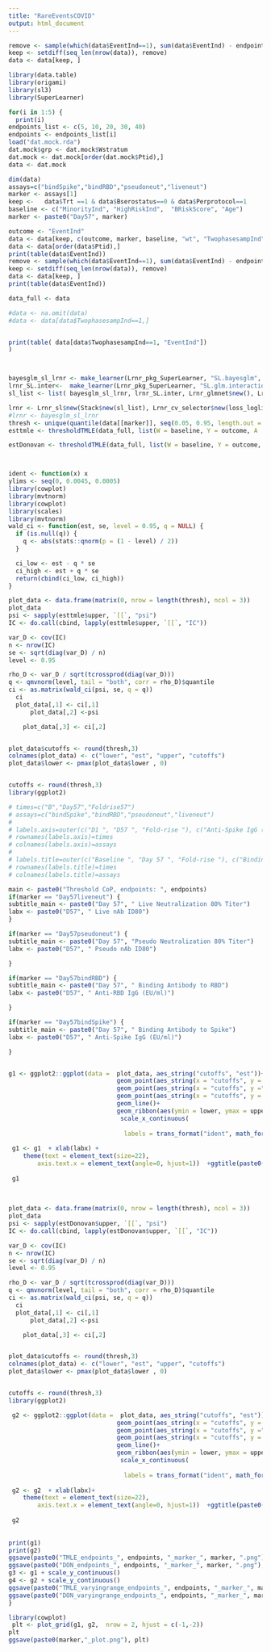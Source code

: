 ```yaml
---
title: "RareEventsCOVID"
output: html_document
---
```



```r
remove <- sample(which(data$EventInd==1), sum(data$EventInd) - endpoints, replace = F)
keep <- setdiff(seq_len(nrow(data)), remove)
data <- data[keep, ]
```


```r
library(data.table)
library(origami)
library(sl3)
library(SuperLearner)

for(i in 1:5) {
  print(i)
endpoints_list <- c(5, 10, 20, 30, 40)
endpoints <- endpoints_list[i]
load("dat.mock.rda")
dat.mock$grp <- dat.mock$Wstratum
dat.mock <- dat.mock[order(dat.mock$Ptid),]
data <- dat.mock

dim(data)
assays=c("bindSpike","bindRBD","pseudoneut","liveneut")
marker <- assays[1]
keep <-   data$Trt ==1 & data$Bserostatus==0 & data$Perprotocol==1
baseline <- c("MinorityInd", "HighRiskInd",  "BRiskScore", "Age")
marker <- paste0("Day57", marker) 

outcome <- "EventInd"
data <- data[keep, c(outcome, marker, baseline, "wt", "TwophasesampInd", "grp", "Ptid")]
data <- data[order(data$Ptid),]
print(table(data$EventInd))
remove <- sample(which(data$EventInd==1), sum(data$EventInd) - endpoints, replace = F)
keep <- setdiff(seq_len(nrow(data)), remove)
data <- data[keep, ]
print(table(data$EventInd))

data_full <- data

#data <- na.omit(data)
#data <- data[data$TwophasesampInd==1,]


print(table( data[data$TwophasesampInd==1, "EventInd"])
)



bayesglm_sl_lrnr <- make_learner(Lrnr_pkg_SuperLearner, "SL.bayesglm", outcome_type = variable_type("binomial"))
lrnr_SL.inter<-  make_learner(Lrnr_pkg_SuperLearner, "SL.glm.interaction", outcome_type = variable_type("binomial"))
sl_list <- list( bayesglm_sl_lrnr, lrnr_SL.inter, Lrnr_glmnet$new(), Lrnr_glm$new(), Lrnr_mean$new() )

lrnr <- Lrnr_sl$new(Stack$new(sl_list), Lrnr_cv_selector$new(loss_loglik_binomial))
#lrnr <- bayesglm_sl_lrnr
thresh <- unique(quantile(data[[marker]], seq(0.05, 0.95, length.out = 20), na.rm = T))
esttmle <- thresholdTMLE(data_full, list(W = baseline, Y = outcome, A  = marker, weights = "wt"), thresh , NULL,  biased_sampling_strata = "grp",  biased_sampling_indicator = "TwophasesampInd", lrnr_A = lrnr, lrnr_Y =lrnr)

estDonovan <- thresholdTMLE(data_full, list(W = baseline, Y = outcome, A  = marker, weights = "wt"), thresh , NULL,  biased_sampling_strata = "grp",  biased_sampling_indicator = "TwophasesampInd", lrnr_A = Lrnr_mean$new(), lrnr_Y = Lrnr_mean$new())



ident <- function(x) x
ylims <- seq(0, 0.0045, 0.0005)
library(cowplot)
library(mvtnorm)
library(cowplot)
library(scales)
library(mvtnorm)
wald_ci <- function(est, se, level = 0.95, q = NULL) {
  if (is.null(q)) {
    q <- abs(stats::qnorm(p = (1 - level) / 2))
  }

  ci_low <- est - q * se
  ci_high <- est + q * se
  return(cbind(ci_low, ci_high))
}

plot_data <- data.frame(matrix(0, nrow = length(thresh), ncol = 3))
plot_data
psi <- sapply(esttmle$upper, `[[`, "psi")
IC <- do.call(cbind, lapply(esttmle$upper, `[[`, "IC"))

var_D <- cov(IC)
n <- nrow(IC)
se <- sqrt(diag(var_D) / n)
level <- 0.95

rho_D <- var_D / sqrt(tcrossprod(diag(var_D)))
q <- qmvnorm(level, tail = "both", corr = rho_D)$quantile
ci <- as.matrix(wald_ci(psi, se, q = q))
  ci
  plot_data[,1] <- ci[,1]
      plot_data[,2] <-psi

    plot_data[,3] <- ci[,2]


plot_data$cutoffs <- round(thresh,3)
colnames(plot_data) <- c("lower", "est", "upper", "cutoffs")
plot_data$lower <- pmax(plot_data$lower , 0)


cutoffs <- round(thresh,3)
library(ggplot2)

# times=c("B","Day57","Foldrise57")
# assays=c("bindSpike","bindRBD","pseudoneut","liveneut")
#  
# labels.axis=outer(c("D1 ", "D57 ", "Fold-rise "), c("Anti-Spike IgG (EU/ml)", "Anti-RBD IgG (EU/ml)", "Pseudo nAb ID80", "Live nAb ID80"), "%.%")
# rownames(labels.axis)=times
# colnames(labels.axis)=assays
#  
# labels.title=outer(c("Baseline ", "Day 57 ", "Fold-rise "), c("Binding Antibody to Spike", "Binding Antibody to RBD", "Pseudo Neutralization 80% Titer", "Live Neutralization 80% Titer"), "%.%")
# rownames(labels.title)=times
# colnames(labels.title)=assays

main <- paste0("Threshold CoP, endpoints: ", endpoints)
if(marker == "Day57liveneut") {
subtitle_main <- paste0("Day 57", " Live Neutralization 80% Titer")
labx <- paste0("D57", " Live nAb ID80")
}

if(marker == "Day57pseudoneut") {
subtitle_main <- paste0("Day 57", "Pseudo Neutralization 80% Titer")
labx <- paste0("D57", " Pseudo nAb ID80")

}

if(marker == "Day57bindRBD") {
subtitle_main <- paste0("Day 57", " Binding Antibody to RBD")
labx <- paste0("D57", " Anti-RBD IgG (EU/ml)")

}

if(marker == "Day57bindSpike") {
subtitle_main <- paste0("Day 57", " Binding Antibody to Spike")
labx <- paste0("D57", " Anti-Spike IgG (EU/ml)")

}


g1 <- ggplot2::ggplot(data =  plot_data, aes_string("cutoffs", "est"))+ scale_x_continuous(breaks = plot_data$cutoffs) +
                              geom_point(aes_string(x = "cutoffs", y = "est"), legend=  F,   colour=alpha('red')) +
                              geom_point(aes_string(x = "cutoffs", y ="lower"), legend=  F,  colour=alpha('red', 0.2)) +
                              geom_point(aes_string(x = "cutoffs", y = "upper"), legend=  F,  colour=alpha('red', 0.2)) +
                              geom_line()+
                              geom_ribbon(aes(ymin = lower, ymax = upper), alpha= 0.2, color = NA) +
                               scale_x_continuous(
                               
                                labels = trans_format("ident", math_format(10^.x))) + scale_y_continuous(breaks = ylims, limits = c(0, max(ylims))) + xlab(paste0(marker, " threshold")) +ylab("Probability of COVID")+ theme(axis.text.x = element_text(angle = 0, hjust = 1))
 
 g1 <- g1  + xlab(labx) +
    theme(text = element_text(size=22),
        axis.text.x = element_text(angle=0, hjust=1))  +ggtitle(paste0("Threshold TMLE CoP, endpoints: ", endpoints))
 
 g1
 
 
 
plot_data <- data.frame(matrix(0, nrow = length(thresh), ncol = 3))
plot_data
psi <- sapply(estDonovan$upper, `[[`, "psi")
IC <- do.call(cbind, lapply(estDonovan$upper, `[[`, "IC"))

var_D <- cov(IC)
n <- nrow(IC)
se <- sqrt(diag(var_D) / n)
level <- 0.95

rho_D <- var_D / sqrt(tcrossprod(diag(var_D)))
q <- qmvnorm(level, tail = "both", corr = rho_D)$quantile
ci <- as.matrix(wald_ci(psi, se, q = q))
  ci
  plot_data[,1] <- ci[,1]
      plot_data[,2] <-psi

    plot_data[,3] <- ci[,2]


plot_data$cutoffs <- round(thresh,3)
colnames(plot_data) <- c("lower", "est", "upper", "cutoffs")
plot_data$lower <- pmax(plot_data$lower , 0)


cutoffs <- round(thresh,3)
library(ggplot2)

 g2 <- ggplot2::ggplot(data =  plot_data, aes_string("cutoffs", "est"))+ scale_x_continuous(breaks = plot_data$cutoffs) +
                              geom_point(aes_string(x = "cutoffs", y = "est"), legend=  F,   colour=alpha('red')) +
                              geom_point(aes_string(x = "cutoffs", y ="lower"), legend=  F,  colour=alpha('red', 0.2)) +
                              geom_point(aes_string(x = "cutoffs", y = "upper"), legend=  F,  colour=alpha('red', 0.2)) +
                              geom_line()+
                              geom_ribbon(aes(ymin = lower, ymax = upper), alpha= 0.2, color = NA) +
                               scale_x_continuous(
                               
                                labels = trans_format("ident", math_format(10^.x))) + scale_y_continuous(breaks = ylims, limits = c(0, max(ylims))) + xlab(paste0(marker, " threshold")) + ylab("Probability of COVID")+ theme(axis.text.x = element_text(angle = 0, hjust = 1))
 
 g2 <- g2  + xlab(labx)+
    theme(text = element_text(size=22),
        axis.text.x = element_text(angle=0, hjust=1))  +ggtitle(paste0("Threshold Donovan CoP, endpoints: ", endpoints))
 
 g2
 
 
print(g1)
print(g2)
ggsave(paste0("TMLE_endpoints_", endpoints, "_marker_", marker, ".png"), g1)
ggsave(paste0("DON_endpoints_", endpoints, "_marker_", marker, ".png"), g2)
g3 <- g1 + scale_y_continuous() 
g4 <- g2 + scale_y_continuous() 
ggsave(paste0("TMLE_varyingrange_endpoints_", endpoints, "_marker_", marker, ".png"), g3)
ggsave(paste0("DON_varyingrange_endpoints_", endpoints, "_marker_", marker, ".png"), g4)
}
```

```r
library(cowplot)
 plt <- plot_grid(g1, g2,  nrow = 2, hjust = c(-1,-2))
plt
ggsave(paste0(marker,"_plot.png"), plt)
 
```
